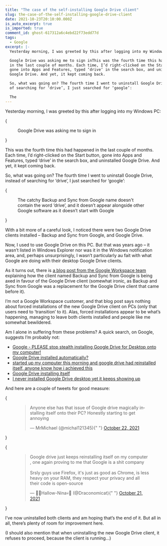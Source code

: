 ```yaml
---
title: "The case of the self-installing Google Drive client"
slug: the-case-of-the-self-installing-google-drive-client
date: 2021-10-23T20:10:00.000Z
is_auto_excerpt: true
is_imported: true
comment_id: ghost-617312a6c4ebd22f73edd77d
tags:
  - Google
excerpt: |-
  Yesterday morning, I was greeted by this after logging into my Windows PC:

  Google Drive was asking me to sign inThis was the fourth time this had happened
  in the last couple of months. Each time, I’d right-clicked on the Start button,
  gone into Apps and Features, typed ‘drive’ in the search box, and uninstalled
  Google Drive. And yet, it kept coming back.

  So, what was going on? The fourth time I went to uninstall Google Drive, instead
  of searching for ‘drive’, I just searched for ‘google’:

  The
---
```




Yesterday morning, I was greeted by this after logging into my Windows PC:

{

<figure>
  <PostImage
    src={drive_png}
    alt="A screenshot of Google Drive with a sign-in button"
  />
  <figcaption>Google Drive was asking me to sign in</figcaption>
</figure>
}

This was the fourth time this had happened in the last couple of months. Each
time, I’d right-clicked on the Start button, gone into Apps and Features, typed
‘drive’ in the search box, and uninstalled Google Drive. And yet, it kept coming
back.

So, what was going on? The fourth time I went to uninstall Google Drive, instead
of searching for ‘drive’, I just searched for ‘google’:

{

<figure>
  <PostImage
    src={image_1_png}
    alt="A screenshot of Apps & features in Windows"
  />
  <figcaption>
    The catchy Backup and Sync from Google name doesn't contain the word
    ‘drive’, and it doesn’t appear alongside other Google software as it doesn’t
    start with Google
  </figcaption>
</figure>
}

With a bit more of a careful look, I noticed there were two Google Drive clients
installed – Backup and Sync from Google, and Google Drive.

Now, I used to use Google Drive on this PC. But that was years ago – it wasn’t
listed in Windows Explorer nor was it in the Windows notification area, and,
perhaps unsurprisingly, I wasn’t particularly au fait with what Google are doing
with their desktop Google Drive clients.

As it turns out, there is
[a blog post from the Google Workspace team](https://workspaceupdates.googleblog.com/2021/07/google-drive-backup-and-sync-transition.html)
explaining how the client named Backup and Sync from Google is being axed in
favour of the Google Drive client (somewhat ironic, as Backup and Sync from
Google was a replacement for the Google Drive client that came before it).

I’m not a Google Workspace customer, and that blog post says nothing about
forced installations of the new Google Drive client on PCs (only that users need
to ‘transition’ to it). Alas, forced installations appear to be what’s
happening, managing to leave both clients installed and people like me somewhat
bewildered.

Am I alone in suffering from these problems? A quick search, on Google, suggests
I’m probably not:

- [Google - PLEASE stop stealth installing Google Drive for Desktop onto my computer!](https://www.reddit.com/r/google/comments/pn9he0/google_please_stop_stealth_installing_google/)
- [Google Drive installed automatically?](https://www.reddit.com/r/techsupport/comments/pm34kb/google_drive_installed_automatically/)
- [started up my computer this morning and google drive had reinstalled itself, anyone know how i achieved this](https://www.reddit.com/r/gsuite/comments/phx0yq/started_up_my_computer_this_morning_and_google/)
- [Google Drive installing itself](https://www.bleepingcomputer.com/forums/t/760047/google-drive-installing-itself/)
- [I never installed Google Drive desktop yet it keeps showing up](https://www.reddit.com/r/techsupport/comments/pt48kg/i_never_installed_google_drive_desktop_yet_it/)

And here are a couple of tweets for good measure:

{

<figure>
  <blockquote className="twitter-tweet">
    <p dir="ltr" lang="en">
      Anyone else has that issue of Google drive magically installing itself
      onto their PC? Honestly starting to get annoying
    </p>
    &mdash; MrMichael (@michal121345){" "}
    <a href="https://twitter.com/michal121345/status/1451523691850895366">
      October 22, 2021
    </a>
  </blockquote>
</figure>
}

{

<figure>
  <blockquote className="twitter-tweet">
    <p dir="ltr" lang="en">
      Google drive just keeps reinstalling itself on my computer , one again
      proving to me that Google is a shit company
      <br />
      <br />
      Srsly guys use Firefox, it&#39;s just as good as Chrome, is less heavy on
      your RAM, they respect your privacy and all their code is open-source
    </p>
    &mdash; 🎃💀Hallow-Nina💀🎃 (@Draconomicat){" "}
    <a href="https://twitter.com/Draconomicat/status/1451243604790419460">
      October 21, 2021
    </a>
  </blockquote>
  <script src="https://platform.twitter.com/widgets.js" async></script>
</figure>

}

I’ve now uninstalled both clients and am hoping that’s the end of it. But all in
all, there’s plenty of room for improvement here.

(I should also mention that when uninstalling the new Google Drive client, it
refuses to proceed, because the client is running...)
